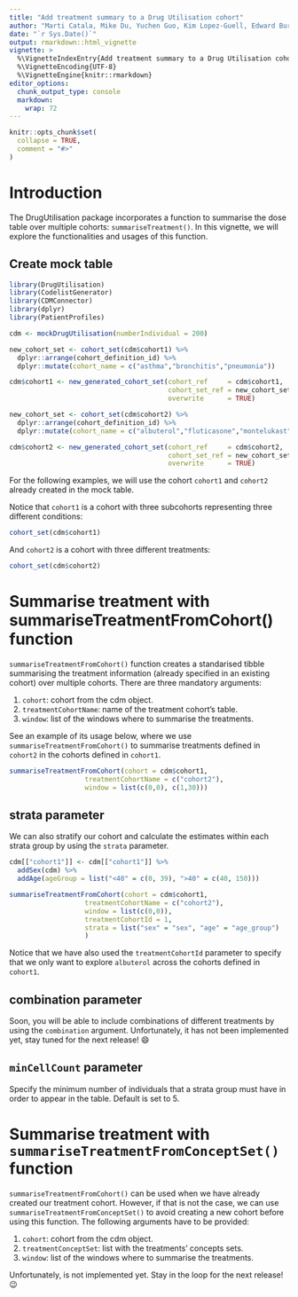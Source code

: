 ---
title: "Add treatment summary to a Drug Utilisation cohort"
author: "Marti Catala, Mike Du, Yuchen Guo, Kim Lopez-Guell, Edward Burn, Xintong Li"
date: "`r Sys.Date()`"
output: rmarkdown::html_vignette
vignette: >
  %\VignetteIndexEntry{Add treatment summary to a Drug Utilisation cohort}
  %\VignetteEncoding{UTF-8}
  %\VignetteEngine{knitr::rmarkdown}
editor_options: 
  chunk_output_type: console
  markdown: 
    wrap: 72
---

```{r, include=FALSE}
knitr::opts_chunk$set(
  collapse = TRUE,
  comment = "#>"
)
```

# Introduction

The DrugUtilisation package incorporates a function to summarise the
dose table over multiple cohorts: `summariseTreatment()`. In this
vignette, we will explore the functionalities and usages of this
function.

## Create mock table

```{r, message = FALSE, warning=FALSE}
library(DrugUtilisation)
library(CodelistGenerator)
library(CDMConnector)
library(dplyr)
library(PatientProfiles)

cdm <- mockDrugUtilisation(numberIndividual = 200)

new_cohort_set <- cohort_set(cdm$cohort1) %>%
  dplyr::arrange(cohort_definition_id) %>%
  dplyr::mutate(cohort_name = c("asthma","bronchitis","pneumonia"))

cdm$cohort1 <- new_generated_cohort_set(cohort_ref     = cdm$cohort1,
                                        cohort_set_ref = new_cohort_set,
                                        overwrite      = TRUE)

new_cohort_set <- cohort_set(cdm$cohort2) %>%
  dplyr::arrange(cohort_definition_id) %>%
  dplyr::mutate(cohort_name = c("albuterol","fluticasone","montelukast"))

cdm$cohort2 <- new_generated_cohort_set(cohort_ref     = cdm$cohort2,
                                        cohort_set_ref = new_cohort_set,
                                        overwrite      = TRUE)

```

For the following examples, we will use the cohort `cohort1` and
`cohort2` already created in the mock table.

Notice that `cohort1` is a cohort with three subcohorts representing
three different conditions:

```{r, message = FALSE, warning=FALSE}
cohort_set(cdm$cohort1)
```

And `cohort2` is a cohort with three different treatments:

```{r, message = FALSE, warning=FALSE}
cohort_set(cdm$cohort2)
```

# Summarise treatment with summariseTreatmentFromCohort() function

`summariseTreatmentFromCohort()` function creates a standarised tibble
summarising the treatment information (already specified in an existing cohort) over multiple cohorts. There are three mandatory arguments:

1.  `cohort`: cohort from the cdm object.
2.  `treatmentCohortName`: name of the treatment cohort's table.
3.  `window`: list of the windows where to summarise the treatments.

See an example of its usage below, where we use
`summariseTreatmentFromCohort()` to summarise treatments defined in
`cohort2` in the cohorts defined in `cohort1`.

```{r, message = FALSE, warning=FALSE}
summariseTreatmentFromCohort(cohort = cdm$cohort1,
                   treatmentCohortName = c("cohort2"),
                   window = list(c(0,0), c(1,30)))
```

## strata parameter

We can also stratify our cohort and calculate the estimates within each
strata group by using the `strata` parameter.

```{r, message = FALSE, warning=FALSE}
cdm[["cohort1"]] <- cdm[["cohort1"]] %>%
  addSex(cdm) %>%
  addAge(ageGroup = list("<40" = c(0, 39), ">40" = c(40, 150)))

summariseTreatmentFromCohort(cohort = cdm$cohort1,
                   treatmentCohortName = c("cohort2"),
                   window = list(c(0,0)),
                   treatmentCohortId = 1,
                   strata = list("sex" = "sex", "age" = "age_group")
                   )
```

Notice that we have also used the `treatmentCohortId` parameter to
specify that we only want to explore `albuterol` across the cohorts defined in
`cohort1`.

## combination parameter

Soon, you will be able to include combinations of different treatments
by using the `combination` argument. Unfortunately, it has not been
implemented yet, stay tuned for the next release! 😄

## `minCellCount` parameter

Specify the minimum number of individuals that a strata group must have
in order to appear in the table. Default is set to 5.

# Summarise treatment with `summariseTreatmentFromConceptSet()` function

`summariseTreatmentFromCohort()` can be used when we have already
created our treatment cohort. However, if that is not the case, we can
use `summariseTreatmentFromConceptSet()` to avoid creating a new cohort
before using this function. The following arguments have to be provided:

1.  `cohort`: cohort from the cdm object.
2.  `treatmentConceptSet`: list with the treatments' concepts sets.
3.  `window`: list of the windows where to summarise the treatments.

Unfortunately, is not implemented yet. Stay in the loop for the next
release!😉
